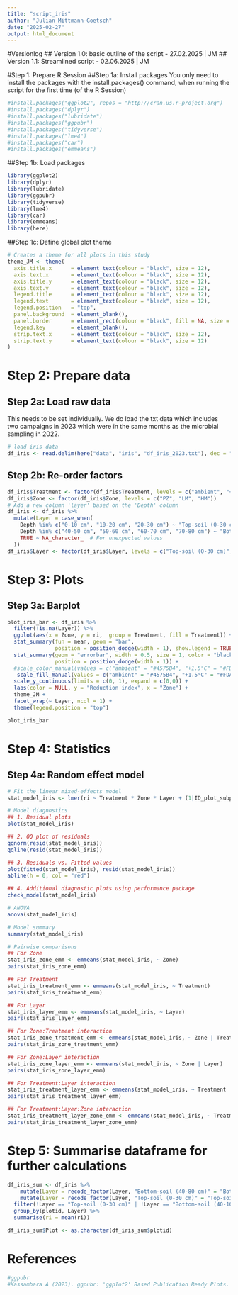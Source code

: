 ```yaml
---
title: "script_iris"
author: "Julian Mittmann-Goetsch"
date: "2025-02-27"
output: html_document
---
```


#Versionlog 
## Version 1.0: basic outline of the script - 27.02.2025 | JM
## Version 1.1: Streamlined script - 02.06.2025 | JM

#Step 1: Prepare R Session
##Step 1a: Install packages
You only need to install the packages with the install.packages() command, when running the script for the first time (of the R Session)
```r
#install.packages("ggplot2", repos = "http://cran.us.r-project.org") 
#install.packages("dplyr")    
#install.packages("lubridate")
#install.packages("ggpubr")   
#install.packages("tidyverse")
#install.packages("lme4")
#install.packages("car")
#install.packages("emmeans")
```

##Step 1b: Load packages
```r
library(ggplot2)
library(dplyr)
library(lubridate)
library(ggpubr)
library(tidyverse)
library(lme4)
library(car)
library(emmeans)
library(here)
```


##Step 1c: Define global plot theme
```r
# Creates a theme for all plots in this study 
theme_JM <- theme(
  axis.title.x      = element_text(colour = "black", size = 12),
  axis.text.x       = element_text(colour = "black", size = 12), 
  axis.title.y      = element_text(colour = "black", size = 12),
  axis.text.y       = element_text(colour = "black", size = 12), 
  legend.title      = element_text(colour = "black", size = 12),
  legend.text       = element_text(colour = "black", size = 12), 
  legend.position   = "top",
  panel.background  = element_blank(), 
  panel.border      = element_rect(colour = "black", fill = NA, size = 1.2),
  legend.key        = element_blank(),
  strip.text.x      = element_text(colour = "black", size = 12),
  strip.text.y      = element_text(colour = "black", size = 12)
)
```

# Step 2: Prepare data
## Step 2a: Load raw data
This needs to be set individually. We do load the txt data which includes two campaigns in 2023 which were in the same months as the microbial sampling in 2022.
```r
# load iris data
df_iris <- read.delim(here("data", "iris", "df_iris_2023.txt"), dec = ".", sep = "\t")
```
## Step 2b: Re-order factors
```r
df_iris$Treatment <- factor(df_iris$Treatment, levels = c("ambient", "+1.5°C", "+3.0°C"))
df_iris$Zone <- factor(df_iris$Zone, levels = c("PZ", "LM", "HM"))
# Add a new column 'layer' based on the 'Depth' column
df_iris <- df_iris %>%
  mutate(Layer = case_when(
    Depth %in% c("0-10 cm", "10-20 cm", "20-30 cm") ~ "Top-soil (0-30 cm)",
    Depth %in% c("40-50 cm", "50-60 cm", "60-70 cm", "70-80 cm") ~ "Bottom-soil (40-80 cm)",
    TRUE ~ NA_character_  # For unexpected values
  ))
df_iris$Layer <- factor(df_iris$Layer, levels = c("Top-soil (0-30 cm)", "Bottom-soil (40-80 cm)"))
```


# Step 3: Plots
## Step 3a: Barplot
```r
plot_iris_bar <- df_iris %>%
  filter(!is.na(Layer)) %>%
  ggplot(aes(x = Zone, y = ri,  group = Treatment, fill = Treatment)) +
  stat_summary(fun = mean, geom = "bar",
               position = position_dodge(width = 1), show.legend = TRUE) +
  stat_summary(geom = "errorbar", width = 0.5, size = 1, color = "black", 
               position = position_dodge(width = 1)) +
  #scale_color_manual(values = c("ambient" = "#4575B4", "+1.5°C" = "#FDAE61", "+3.0°C" = "#D73027"), name = "Warming treatment:") +
   scale_fill_manual(values = c("ambient" = "#4575B4", "+1.5°C" = "#FDAE61", "+3.0°C" = "#D73027"), name = "Warming treatment:") +
  scale_y_continuous(limits = c(0, 1), expand = c(0,0)) +
  labs(color = NULL, y = "Reduction index", x = "Zone") +
  theme_JM +
  facet_wrap(~ Layer, ncol = 1) +
  theme(legend.position = "top") 

plot_iris_bar
```

# Step 4: Statistics
## Step 4a: Random effect model
```r
# Fit the linear mixed-effects model
stat_model_iris <- lmer(ri ~ Treatment * Zone * Layer + (1|ID_plot_subplot), data = df_iris)

# Model diagnostics
## 1. Residual plots
plot(stat_model_iris)

## 2. QQ plot of residuals
qqnorm(resid(stat_model_iris))
qqline(resid(stat_model_iris))

## 3. Residuals vs. Fitted values
plot(fitted(stat_model_iris), resid(stat_model_iris))
abline(h = 0, col = "red")

## 4. Additional diagnostic plots using performance package
check_model(stat_model_iris)

# ANOVA
anova(stat_model_iris)

# Model summary
summary(stat_model_iris)

# Pairwise comparisons
## For Zone
stat_iris_zone_emm <- emmeans(stat_model_iris, ~ Zone)
pairs(stat_iris_zone_emm)

## For Treatment
stat_iris_treatment_emm <- emmeans(stat_model_iris, ~ Treatment)
pairs(stat_iris_treatment_emm)

## For Layer
stat_iris_layer_emm <- emmeans(stat_model_iris, ~ Layer)
pairs(stat_iris_layer_emm)

## For Zone:Treatment interaction
stat_iris_zone_treatment_emm <- emmeans(stat_model_iris, ~ Zone | Treatment)
pairs(stat_iris_zone_treatment_emm)

## For Zone:Layer interaction
stat_iris_zone_layer_emm <- emmeans(stat_model_iris, ~ Zone | Layer)
pairs(stat_iris_zone_layer_emm)

## For Treatment:Layer interaction
stat_iris_treatment_layer_emm <- emmeans(stat_model_iris, ~ Treatment | Layer)
pairs(stat_iris_treatment_layer_emm)

## For Treatment:Layer:Zone interaction
stat_iris_treatment_layer_zone_emm <- emmeans(stat_model_iris, ~ Treatment | Layer | Zone)
pairs(stat_iris_treatment_layer_zone_emm)
```

# Step 5: Summarise dataframe for further calculations
```r
df_iris_sum <- df_iris %>%
    mutate(Layer = recode_factor(Layer, "Bottom-soil (40-80 cm)" = "Bottom-soil\n(40-100 cm)")) %>%
    mutate(Layer = recode_factor(Layer, "Top-soil (0-30 cm)" = "Top-soil\n(0-30 cm)")) %>%
  filter(!Layer == "Top-soil (0-30 cm)" | !Layer == "Bottom-soil (40-100 cm)") %>%
  group_by(plotid, Layer) %>%
  summarise(ri = mean(ri)) 

df_iris_sum$Plot <- as.character(df_iris_sum$plotid)
```

# References
```r
#ggpubr
#Kassambara A (2023). ggpubr: 'ggplot2' Based Publication Ready Plots. R package version 0.6.0, https://rpkgs.datanovia.com/ggpubr/.
```

